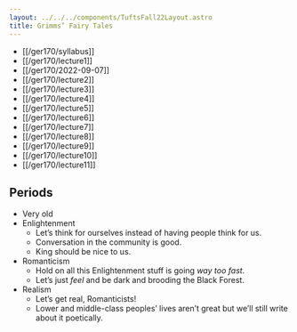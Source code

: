 ```yaml
---
layout: ../../../components/TuftsFall22Layout.astro
title: Grimms’ Fairy Tales
---
```


- [[/ger170/syllabus]]
- [[/ger170/lecture1]]
- [[/ger170/2022-09-07]]
- [[/ger170/lecture2]]
- [[/ger170/lecture3]]
- [[/ger170/lecture4]]
- [[/ger170/lecture5]]
- [[/ger170/lecture6]]
- [[/ger170/lecture7]]
- [[/ger170/lecture8]]
- [[/ger170/lecture9]]
- [[/ger170/lecture10]]
- [[/ger170/lecture11]]


## Periods

- Very old
- Enlightenment
	- Let’s think for ourselves instead of having people think for us.
	- Conversation in the community is good.
	- King should be nice to us.
- Romanticism
	- Hold on all this Enlightenment stuff is going *way too fast*. 
	- Let’s just *feel* and be dark and brooding the Black Forest. 
- Realism
	- Let’s get real, Romanticists! 
	- Lower and middle-class peoples’ lives aren’t great but we’ll still write about it poetically. 
